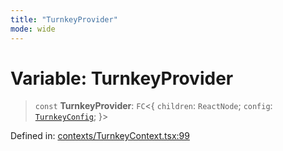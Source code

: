 ```yaml
---
title: "TurnkeyProvider"
mode: wide
---
```

  
# Variable: TurnkeyProvider

> `const` **TurnkeyProvider**: `FC`\<\{ `children`: `ReactNode`; `config`: [`TurnkeyConfig`](../TurnkeyConfig/readme); \}\>

Defined in: [contexts/TurnkeyContext.tsx:99](https://github.com/tkhq/sdk/blob/d88b5e1f9a6cca8e54e61f8a127aa90fcebeaa2e/packages/sdk-react-native/src/contexts/TurnkeyContext.tsx#L99)
